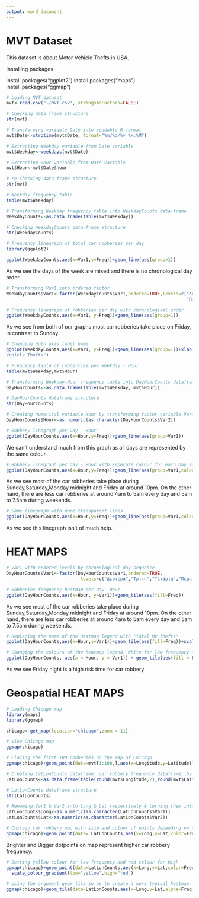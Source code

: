 ---
output: word_document
---

# MVT Dataset

This dataset is about Motor Vehicle Thefts in USA.

Installing packages

install.packages("ggplot2")
install.packages("maps")
install.packages("ggmap")

```{r,fig.width=4,fig.height=3}
# Loading MVT dataset
mvt<-read.csv("~/MVT.csv", stringsAsFactors=FALSE)

# Checking data frame structure
str(mvt)

# Transforming variable Date into readable R format 
mvt$Date<-strptime(mvt$Date, format="%m/%d/%y %H:%M")

# Extracting Weekday variable from Date variable
mvt$Weekday<-weekdays(mvt$Date)

# Extracting Hour variable from Date variable
mvt$Hour<-mvt$Date$hour

# re-Checking data frame structure
str(mvt)

# Weekday frequency table
table(mvt$Weekday)

# Transforming Weekday frequency table into WeekdayCounts data-frame
WeekdayCounts<-as.data.frame(table(mvt$Weekday))

# Checking WeekdayCounts data-frame structure
str(WeekdayCounts)

# Frequency linegraph of total car robberies per day
library(ggplot2)

ggplot(WeekdayCounts,aes(x=Var1,y=Freq))+geom_line(aes(group=1))
```

As we see the days of the week are mixed and there is no chronological day order.

```{r,fig.width=4,fig.height=3}
# Transforming Var1 into ordered factor
WeekdayCounts$Var1<-factor(WeekdayCounts$Var1,ordered=TRUE,levels=c("Δευτέρα","Τρίτη","Τετάρτη","Πέμπτη",
                                                                    "Παρασκευή","Σάββατο","Κυριακή"))

# Frequency linegraph of robberies per day with chronological order
ggplot(WeekdayCounts,aes(x=Var1, y=Freq))+geom_line(aes(group=1))
```

As we see from both of our graphs most car robberies take place on Friday, in contrast to Sunday.

```{r,fig.width=4,fig.height=3}
# Changing both axis label name
ggplot(WeekdayCounts,aes(x=Var1, y=Freq))+geom_line(aes(group=1))+xlab("Day of the Week")+ylab("Total Motor
Vehicle Thefts")

# Frequency table of robberries per Weekday - Hour
table(mvt$Weekday,mvt$Hour)

# Transforming Weekday-Hour frequency table into DayHourCounts dataframe
DayHourCounts<-as.data.frame(table(mvt$Weekday, mvt$Hour))

# DayHourCounts dataframe structure
str(DayHourCounts)

# Creating numerical variable Hour by transforming factor variable Var2
DayHourCounts$Hour<-as.numeric(as.character(DayHourCounts$Var2))

# Robbery linegraph per Day - Hour
ggplot(DayHourCounts,aes(x=Hour,y=Freq))+geom_line(aes(group=Var1))
```

We can't understand much from this graph as all days are represented by the same colour.

```{r,fig.width=4,fig.height=3}
# Robbery linegraph per Day - Hour with seperate colour for each day and thicker lines
ggplot(DayHourCounts,aes(x=Hour,y=Freq))+geom_line(aes(group=Var1,color=Var1),size=2)
```

As we see most of the car robberies take place during Sunday,Saturday,Monday midnight and Friday at around 10pm. On the other hand, there are less car robberies at around 4am to 5am every day and 5am to 7.5am during weekends. 

```{r,fig.width=4,fig.height=3}
# Same linegraph with more transparent lines
ggplot(DayHourCounts,aes(x=Hour,y=Freq))+geom_line(aes(group=Var1,color=Var1),size=2,alpha=0.5)
```

As we see this linegraph isn't of much help.

# HEAT MAPS

```{r,fig.width=4,fig.height=3}
# Var1 with ordered levels by chronological day sequence
DayHourCounts$Var1<-factor(DayHourCounts$Var1,ordered=TRUE, 
                            levels=c("Δευτέρα","Τρίτη","Τετάρτη","Πέμπτη","Παρασκευή","Σάββατο","Κυριακή"))

# Robberies frequency heatmap per Day- Hour
ggplot(DayHourCounts,aes(x=Hour, y=Var1))+geom_tile(aes(fill=Freq))
```

As we see most of the car robberies take place during Sunday,Saturday,Monday midnight and Friday at around 10pm. On the other hand, there are less car robberies at around 4am to 5am every day and 5am to 7.5am during weekends. 

```{r,fig.width=4,fig.height=3}
# Replacing the name of the Heatmap legend with "Total MV Thefts"
ggplot(DayHourCounts,aes(x=Hour,y=Var1))+geom_tile(aes(fill=Freq))+scale_fill_gradient(name="Total MV Thefts")+theme(axis.title.y=element_blank())

# Changing the colours of the heatmap legend. White for low frequency and red for higher.
ggplot(DayHourCounts, aes(x = Hour, y = Var1)) + geom_tile(aes(fill = Freq))+scale_fill_gradient(name="Total MV Thefts", low="white", high="red") + theme(axis.title.y = element_blank())
```

As we see Friday night is a high risk time for car robbery

# Geospatial HEAT MAPS
```{r,fig.width=4,fig.height=3}
# Loading Chicago map
library(maps)
library(ggmap)

chicago<-get_map(location="chicago",zoom = 11)

# View Chicago map
ggmap(chicago)

# Placing the first 100 robberies on the map of Chicago
ggmap(chicago)+geom_point(data=mvt[1:100,],aes(x=Longitude,y=Latitude))

# Creating LatLonCounts dataframe: car robbery frequency dataframe, by rounding up to 2 decimals the Longitude & Latitude variables
LatLonCounts<-as.data.frame(table(round(mvt$Longitude,2),round(mvt$Latitude,2)))

# LatLonCounts dataframe structure
str(LatLonCounts)

# Renaming Var1 & Var2 into Long & Lat respectively & turning them into numerical variables
LatLonCounts$Long<-as.numeric(as.character(LatLonCounts$Var1))
LatLonCounts$Lat<-as.numeric(as.character(LatLonCounts$Var2))

# Chicago car robbery map with size and colour of points depending on the frequency of robberies
ggmap(chicago)+geom_point(data= LatLonCounts,aes(x=Long,y=Lat,color=Freq,size=Freq))
```

Brighter and Bigger dotpoints on map represent higher car robbery frequency.

```{r,fig.width=4,fig.height=3}
# Setting yellow colour for low frequency and red colour for high
ggmap(chicago)+geom_point(data=LatLonCounts,aes(x=Long,y=Lat,color=Freq,size=Freq))+
  scale_colour_gradient(low="yellow",high="red")

# Using the argument geom_tile so as to create a more typical heatmap
ggmap(chicago)+geom_tile(data=LatLonCounts,aes(x=Long,y=Lat,alpha=Freq),fill="red")
```

